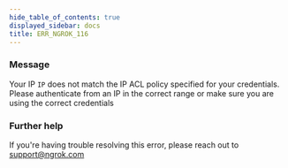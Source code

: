 ```yaml
---
hide_table_of_contents: true
displayed_sidebar: docs
title: ERR_NGROK_116
---
```




### Message

Your IP `IP` does not match the IP ACL policy specified for your credentials. Please authenticate from an IP in the correct range or make sure you are using the correct credentials

<ErrorDetails error="err_ngrok_116" />

### Further help

If you're having trouble resolving this error, please reach out to [support@ngrok.com](mailto:support@ngrok.com?subject=Help%20with%20ERR_NGROK_116)
